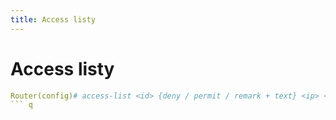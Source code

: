 ```yaml
---
title: Access listy
---
```


# Access listy

```yml
Router(config)# access-list <id> {deny / permit / remark + text} <ip> <wildcard>
``` q